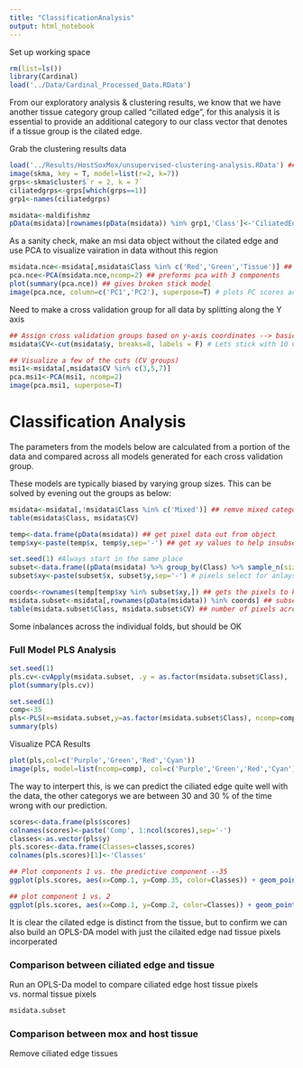 ```yaml
---
title: "ClassificationAnalysis"
output: html_notebook
---
```


Set up working space

```r
rm(list=ls())
library(Cardinal)
load('../Data/Cardinal_Processed_Data.RData')
```


From our exploratory analysis & clustering results, we know that we have another tissue category group called "cillated edge", for this analysis it is essential to provide an additional category to our class vector that denotes if a tissue group is the cilated edge. 

Grab the clustering results data
```r
load('../Results/HostSoxMox/unsupervised-clustering-analysis.RData') ## unsupervised clustering
image(skma, key = T, model=list(r=2, k=7))
grps<-skma$cluster$`r = 2, k = 7`
ciliatedgrps<-grps[which(grps==1)]
grp1<-names(ciliatedgrps)

msidata<-maldifishmz
pData(msidata)[rownames(pData(msidata)) %in% grp1,'Class']<-'CiliatedEdge'
```

As a sanity check, make an msi data object without the cilated edge and use PCA to visualize vairation in data without this region 
```r
msidata.nce<-msidata[,msidata$Class %in% c('Red','Green','Tissue')] ## selects only for the red, green, tissue calls
pca.nce<-PCA(msidata.nce,ncomp=2) ## preforms pca with 3 components
plot(summary(pca.nce)) ## gives broken stick model
image(pca.nce, column=c('PC1','PC2'), superpose=T) # plots PC scores across image
```

Need to make a cross validation group for all data by splitting along the Y axis 
```r
## Assign cross validation groups based on y-axis coordinates --> basically each filiament(?) will be it's own CV group more or less 
msidata$CV<-cut(msidata$y, breaks=8, labels = F) # Lets stick with 10 CV groups

## Visualize a few of the cuts (CV groups)
msi1<-msidata[,msidata$CV %in% c(3,5,7)]
pca.msi1<-PCA(msi1, ncomp=2)
image(pca.msi1, superpose=T)
```

# Classification Analysis 
The parameters from the models below are calculated from a portion of the data and compared across all models generated for each cross validation group. 

These models are typically biased by varying group sizes. This can be solved by evening out the groups as below: 

```r
msidata<-msidata[,!msidata$Class %in% c('Mixed')] ## remve mixed category 
table(msidata$Class, msidata$CV)

temp<-data.frame(pData(msidata)) ## get pixel data out from object
temp$xy<-paste(temp$x, temp$y,sep='-') ## get xy values to help insubsetting

set.seed(1) #Always start in the same place
subset<-data.frame((pData(msidata) %>% group_by(Class) %>% sample_n(size=700,replace = F))) ## randomly select 700 pixels for each group
subset$xy<-paste(subset$x, subset$y,sep='-') # pixels select for anlaysis 

coords<-rownames(temp[temp$xy %in% subset$xy,]) ## gets the pixels to keep
msidata.subset<-msidata[,rownames(pData(msidata)) %in% coords] ## subsets data
table(msidata.subset$Class, msidata.subset$CV) ## number of pixels across cv folds
```

Some inbalances across the individual folds, but should be OK

### Full Model PLS Analysis 

```r
set.seed(1)
pls.cv<-cvApply(msidata.subset, .y = as.factor(msidata.subset$Class), .fun = "PLS", ncomp = 1:40, keep.Xnew = FALSE, .fold=CV)
plot(summary(pls.cv))

```

```r
set.seed(1)
comp<-35
pls<-PLS(x=msidata.subset,y=as.factor(msidata.subset$Class), ncomp=comp)
summary(pls)
```

Visualize PCA Results 

```r
plot(pls,col=c('Purple','Green','Red','Cyan'))
image(pls, model=list(ncomp=comp), col=c('Purple','Green','Red','Cyan'))
```
The way to interpert this, is we can predict the ciliated edge quite well with the data, the other categorys we are between 30 and 30 % of the time wrong with our prediction. 

```r
scores<-data.frame(pls$scores)
colnames(scores)<-paste('Comp', 1:ncol(scores),sep='-')
classes<-as.vector(pls$y)
pls.scores<-data.frame(Classes=classes,scores)
colnames(pls.scores)[1]<-'Classes'

## Plot components 1 vs. the predictive component --35
ggplot(pls.scores, aes(x=Comp.1, y=Comp.35, color=Classes)) + geom_point() + xlab('Component 1') + ylab('Component 35') + scale_color_manual(values=c('Purple','Green','Red','Cyan'))

## plot component 1 vs. 2
ggplot(pls.scores, aes(x=Comp.1, y=Comp.2, color=Classes)) + geom_point() + xlab('Component 1') + ylab('Component 2') + scale_color_manual(values=c('Purple','Green','Red','Cyan'))
```

It is clear the cilated edge is distinct from the tissue, but to confirm we can also build an OPLS-DA model with just the cilaited edge nad tissue pixels incorperated


### Comparison between ciliated edge and tissue 

Run an OPLS-Da model to compare ciliated edge host tissue pixels vs. normal tissue pixels 

```r
msidata.subset
```



### Comparison between mox and host tissue 

Remove ciliated edge tissues 




